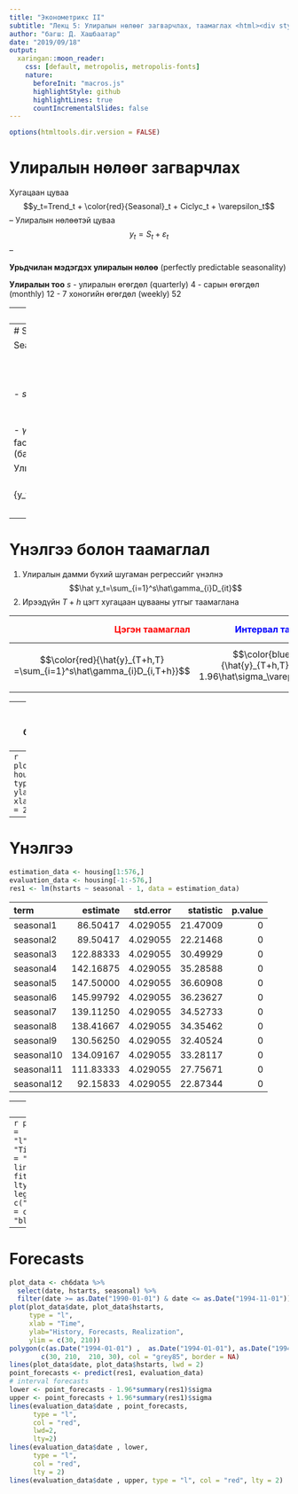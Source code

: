 ```yaml
---
title: "Эконометрикс II"
subtitle: "Лекц 5: Улиралын нөлөөг загварчлах, таамаглах <html><div style='float:left'></div><hr color='#EB811B' size=1px width=796px></html>"
author: "багш: Д. Хашбаатар"
date: "2019/09/18"
output: 
  xaringan::moon_reader:
    css: [default, metropolis, metropolis-fonts]
    nature: 
      beforeInit: "macros.js"
      highlightStyle: github
      highlightLines: true
      countIncrementalSlides: false
---
```


```r
options(htmltools.dir.version = FALSE)
```

# Улиралын нөлөөг загварчлах

Хугацаан цуваа
$$y_t=Trend_t + \color{red}{Seasonal}_t + Ciclyc_t + \varepsilon_t$$
--
Улиралын нөлөөтэй цуваа
$$y_t=S_t + \varepsilon_t$$
--
 
**Урьдчилан мэдэгдэх улиралын нөлөө** (perfectly predictable seasonality)

**Улиралын тоо** $s$ 
   - улиралын өгөгдөл (quarterly) 4
   - сарын өгөгдөл (monthly) 12
   - 7 хоногийн өгөгдөл (weekly) 52

---
# Улиралын дамми хувьсагч

дамми хувьсагч

$$D_s=\begin{cases}1,& \text{if observation is in s-th season} \\
                   0,& \text{else }\end{cases}$$

$s=4$ үед

| t 	| Date       	| $D_1$ 	| $D_2$ 	| $D_3$ 	| $D_4$ 	|
|---	|------------	|-------	|-------	|-------	|-------	|
| 1 	| 2001.01.01 	| 1     	| 0     	| 0     	| 0     	|
| 2 	| 2001.04.01 	| 0     	| 1     	| 0     	| 0     	|
| 3 	| 2001.07.01 	| 0     	| 0     	| 1     	| 0     	|
| 4 	| 2001.10.01 	| 0     	| 0     	| 0     	| 1     	|
| 5 	| 2002.01.01 	| 1     	| 0     	| 0     	| 0     	|

---
# Seasonal Component

Seasonal Component

$$S_t=\sum_{i=1}^s\gamma_{i}D_{it},\quad t=1,\ldots,T$$
 
 - $s=4$ үед
$$S_t=\gamma_1D_{1t}+\gamma_2D_{2t}+\gamma_3D_{3t}+\gamma_4D_{4t}.$$

 - $\gamma_i$ коэффициентүүдийг улиралын фактор (seasonal factor) гэдэг
 - *хуанлийн нөлөөг* оруулах боломжтой (баяр ёслолын өдөр, амралтын өдөр гэх мэт)
 
Улиралын нөлөө бүxий цуваа
$$\color{red}{y_t=\sum_{i=1}^s\gamma_{i}D_{it}+\varepsilon_t,\quad t=1,\ldots,T}$$
---
# Үнэлгээ болон таамаглал

 1. Улиралын дамми бүxий шугаман регрессийг үнэлнэ
$$\hat y_t=\sum_{i=1}^s\hat\gamma_{i}D_{it}$$ 
 2. Ирээдүйн $T+h$ цэгт хугацаан цувааны утгыг таамаглана
 


|                                                    <font color="red">Цэгэн таамаглал</font> 	|                                 <font color="blue">Интервал таамаглал</font> 	|                               Нягтын таамаглал 	|
|------------------------------------------------------------------:	|--------------------------------------------------:	|-----------------------------------------------:	|
| $$\color{red}{\hat{y}_{T+h,T} =\sum_{i=1}^s\hat\gamma_{i}D_{i,T+h}}$$ 	| $$\color{blue}{\hat{y}_{T+h,T}\pm 1.96\hat\sigma_\varepsilon}$$ 	| $$N(\hat{y}_{T+h,T}, \hat\sigma_\varepsilon)$$ 	|
|
 
---
# Хэрэглээ: Шинээр баригдаж буй орон сууц


|date       | hstarts|
|:----------|-------:|
|1946-01-01 |      57|
|1946-02-01 |      65|
|1946-03-01 |      95|
|1946-04-01 |     103|
|1946-05-01 |     103|
|1946-06-01 |      97|
|1946-07-01 |      94|
|1946-08-01 |      96|
Table: Сар бүр шинээр баригдаж буй орон сууцын тоо: 1946-1994
```r
load("ch6data.Rdata")
library(dplyr)
housing <- ch6data %>% 
  select(date, hstarts, seasonal) %>% 
  filter(date >= as.Date("1946-01-01") & date <= as.Date("1994-11-01"))

```

---
```r
plot(housing$date, housing$hstarts, type = "l", ylab="Starts", xlab = "Time", lwd = 2)
```
---
# Үнэлгээ

```r
estimation_data <- housing[1:576,]
evaluation_data <- housing[-1:-576,]
res1 <- lm(hstarts ~ seasonal - 1, data = estimation_data)
```
|term       |  estimate| std.error| statistic| p.value|
|:----------|---------:|---------:|---------:|-------:|
|seasonal1  |  86.50417|  4.029055|  21.47009|       0|
|seasonal2  |  89.50417|  4.029055|  22.21468|       0|
|seasonal3  | 122.88333|  4.029055|  30.49929|       0|
|seasonal4  | 142.16875|  4.029055|  35.28588|       0|
|seasonal5  | 147.50000|  4.029055|  36.60908|       0|
|seasonal6  | 145.99792|  4.029055|  36.23627|       0|
|seasonal7  | 139.11250|  4.029055|  34.52733|       0|
|seasonal8  | 138.41667|  4.029055|  34.35462|       0|
|seasonal9  | 130.56250|  4.029055|  32.40524|       0|
|seasonal10 | 134.09167|  4.029055|  33.28117|       0|
|seasonal11 | 111.83333|  4.029055|  27.75671|       0|
|seasonal12 |  92.15833|  4.029055|  22.87344|       0|

---
# Улиралын фактор

```r
bar <- barplot(res1$coefficients, names.arg = paste0("s", 1:12), border=FALSE)
text(bar, res1$coefficients , signif(res1$coefficients, 3) , cex=0.7)
```

---
```r
plot(hstarts ~ date, data =  estimation_data, 
      type = "l", 
      lwd = 2, 
      xlab = "Time", 
      ylab="Sales",
      main = "Housing Starts")
lines(estimation_data$date, fitted(res1), col="blue", lty=2,lwd=2)
legend("topright", c("Actual", "Fitted"), 
       lty = c(1, 2), 
       col = c("black", "blue"), cex=0.6)
```
---
# Forecasts
```r
plot_data <- ch6data %>% 
  select(date, hstarts, seasonal) %>% 
  filter(date >= as.Date("1990-01-01") & date <= as.Date("1994-11-01"))
plot(plot_data$date, plot_data$hstarts, 
     type = "l",
     xlab = "Time", 
     ylab="History, Forecasts, Realization",
     ylim = c(30, 210))
polygon(c(as.Date("1994-01-01") ,  as.Date("1994-01-01"), as.Date("1994-11-01"), as.Date("1994-11-01")), 
        c(30, 210,  210, 30), col = "grey85", border = NA)
lines(plot_data$date, plot_data$hstarts, lwd = 2) 
point_forecasts <- predict(res1, evaluation_data) 
# interval forecasts
lower <- point_forecasts - 1.96*summary(res1)$sigma
upper <- point_forecasts + 1.96*summary(res1)$sigma
lines(evaluation_data$date , point_forecasts, 
      type = "l", 
      col = "red", 
      lwd=2, 
      lty=2)
lines(evaluation_data$date , lower, 
      type = "l", 
      col = "red", 
      lty = 2)
lines(evaluation_data$date , upper, type = "l", col = "red", lty = 2)

```
